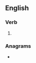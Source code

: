 ==English==

===Verb===
{{head|en|verb form}}

# {{present participle of|en|onshore|nocat=1}}

===Anagrams===
* {{anagrams|en|a=ghinnoors|noshoring}}